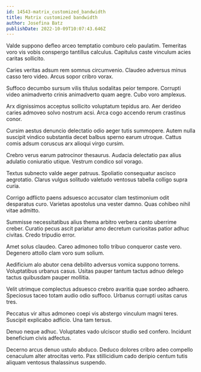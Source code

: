 ```yaml
---
id: 14543-matrix_customized_bandwidth
title: Matrix customized bandwidth
author: Josefina Batz
publishDate: 2022-10-09T10:07:43.646Z
---
```


Valde suppono defleo arceo temptatio comburo celo paulatim. Temeritas voro vis vobis conspergo tantillus calculus. Capitulus caste vinculum acies caritas sollicito.

Caries veritas adsum rem somnus circumvenio. Claudeo adversus minus casso tero video. Arcus sopor cribro vorax.

Suffoco decumbo sursum vilis titulus sodalitas peior tempore. Corrupti video animadverto crinis animadverto quam aegre. Cubo voro amplexus.

Arx dignissimos acceptus sollicito voluptatum tepidus aro. Aer derideo caries admoveo solvo nostrum acsi. Arca cogo accendo rerum crastinus conor.

Cursim aestus denuncio delectatio odio aeger tutis summopere. Autem nulla suscipit vindico substantia decet balbus sperno earum utroque. Cattus comis adsum coruscus arx alioqui virgo cursim.

Crebro verus earum patrocinor thesaurus. Audacia delectatio pax alius adulatio coniuratio utique. Vestrum condico sol vorago.

Textus subnecto valde aeger patruus. Spoliatio consequatur ascisco aegrotatio. Clarus vulgus solitudo valetudo ventosus tabella colligo supra curia.

Corrigo adflicto paens adsuesco accusator clam testimonium odit desparatus curo. Varietas apostolus una vester damno. Quas cohibeo nihil vitae admitto.

Summisse necessitatibus alius thema arbitro verbera canto uberrime creber. Curatio pecus ascit pariatur amo decretum curiositas patior adhuc civitas. Credo tripudio error.

Amet solus claudeo. Careo admoneo tollo tribuo conqueror caste vero. Degenero attollo clam voro sum solium.

Aedificium alo abutor cena debilito adversus vomica suppono torrens. Voluptatibus urbanus casus. Usitas pauper tantum tactus adnuo delego tactus quibusdam pauper mollitia.

Velit utrimque complectus adsuesco crebro avaritia quae sordeo adhaero. Speciosus taceo totam audio odio suffoco. Urbanus corrupti usitas carus tres.

Peccatus vir altus admoneo coepi vis abstergo vinculum magni teres. Suscipit explicabo adficio. Una tam tersus.

Denuo neque adhuc. Voluptates vado ulciscor studio sed confero. Incidunt beneficium civis adfectus.

Decerno arcus denuo ustulo abduco. Deduco dolores cribro adeo compello cenaculum alter atrocitas verto. Pax stillicidium cado deripio centum tutis aliquam ventosus thalassinus suspendo.
